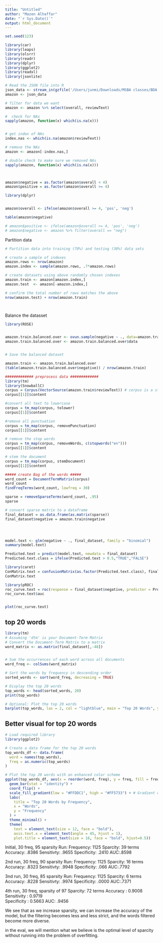 ---
title: "Untitled"
author: "Mazen Alhaffar"
date: "`r Sys.Date()`"
output: html_document
---

```{r}
set.seed(123)
```



```{r}

library(car)
library(leaps)
library(olsrr)
library(readr)
library(dplyr)
library(ggplot2)
library(readxl)
library(jsonlite)

# Read the JSON file into R
json_data <- stream_in(gzfile('/Users/junmi/Downloads/MSBA classes/BDA 622 - Marketing Analytics/project/AMAZON_FASHION_5.json.gz'))
amazon <- json_data

# filter for data we want
amazon <- amazon %>% select(overall, reviewText)

#  check for NAs
sapply(amazon, function(x) which(is.na(x)))


# get index of NAs
index.nas <- which(is.na(amazon$reviewText))

# remove the NAs
amazon <- amazon[-index.nas,] 

# double check to make sure we removed NAs
sapply(amazon, function(x) which(is.na(x)))



amazon$negative = as.factor(amazon$overall < 4)
amazon$positive = as.factor(amazon$overall >= 4)

library(dplyr)


amazon$overall <- ifelse(amazon$overall >= 4, 'pos', 'neg')

table(amazon$negative)

# amazon$positive <- ifelse(amazon$overall >= 4, 'pos', 'neg')
# amazon$negative <- amazon %>% filter(overall == "neg")

```




Partition data

```{r}



# Partition data into training (70%) and testing (30%) data sets

# create a sample of indexes
amazon.rows <- nrow(amazon)
amazon.index <- sample(amazon.rows, .7*amazon.rows)

# create datasets using above randomly chosen indexes
amazon.train <- amazon[amazon.index,]
amazon.test  <- amazon[-amazon.index,]

# confirm the total number of rows matches the above
nrow(amazon.test) + nrow(amazon.train)




```

Balance the datasset

```{r}

library(ROSE)


amazon.train.balanced.over <- ovun.sample(negative ~ ., data=amazon.train, p=0.5, method= "over")
amazon.train.balanced.over <- amazon.train.balanced.over$data


# Save the balanced dataset

amazon.train <- amazon.train.balanced.over
(table(amazon.train.balanced.over$negative)) / nrow(amazon.train)


```





```{r}
############# preprocess data #############
library(tm)
library(SnowballC)
corpus = Corpus(VectorSource(amazon.train$reviewText)) # corpus is a standard for storing text data (it is a list of docs essentially)
corpus[[1]]$content

#convert all text to lowercase
corpus = tm_map(corpus, tolower)
corpus[[1]]$content
```



```{r}
#remove all punctuation
corpus = tm_map(corpus, removePunctuation)
corpus[[1]]$content

# remove the stop words
corpus = tm_map(corpus, removeWords, c(stopwords("en")))
corpus[[1]]$content

# stem the document
corpus = tm_map(corpus, stemDocument)
corpus[[1]]$content
```



```{r}
##### create Bag of the words #####
word_count = DocumentTermMatrix(corpus)
word_count
findFreqTerms(word_count, lowfreq = 30)

sparse = removeSparseTerms(word_count, .95)
sparse

# convert sparse matrix to a dataframe
final_dataset = as.data.frame(as.matrix(sparse))
final_dataset$negative = amazon.train$negative





```



```{r}
model.text <- glm(negative ~ ., final_dataset, family = "binomial")
summary(model.text)

Predicted.text = predict(model.text, newdata = final_dataset)
Predicted.text.class = ifelse(Predicted.text > 0.5,"TRUE","FALSE")

library(caret)
ConMatrix.text = confusionMatrix(as.factor(Predicted.text.class), final_dataset$negative)
ConMatrix.text

library(pROC)
roc_curve.text = roc(response = final_dataset$negative, predictor = Predicted.text)
roc_curve.text$auc


plot(roc_curve.text)

```



## top 20 words


```{r}

library(tm)
# Assuming 'dtm' is your Document-Term Matrix
# Convert the Document-Term Matrix to a matrix
word_matrix <- as.matrix(final_dataset[,-48])


# Sum the occurrences of each word across all documents
word_freq <- colSums(word_matrix)

# Sort the words by frequency in descending order
sorted_words <- sort(word_freq, decreasing = TRUE)

# Display the top 20 words
top_words <- head(sorted_words, 20)
print(top_words)

# Optional: Plot the top 20 words
barplot(top_words, las = 2, col = "lightblue", main = "Top 20 Words", ylab = "Frequency")
```


## Better visual for top 20 words

```{r}

# Load required library
library(ggplot2)

# Create a data frame for the top 20 words
top_words_df <- data.frame(
  word = names(top_words),
  freq = as.numeric(top_words)
)

# Plot the top 20 words with an enhanced color scheme
ggplot(top_words_df, aes(x = reorder(word, freq), y = freq, fill = freq)) +
  geom_bar(stat = "identity") +
  coord_flip() +
  scale_fill_gradient(low = "#FFDDC1", high = "#FF5733") + # Gradient color scheme
  labs(
    title = "Top 20 Words by Frequency",
    x = "Words",
    y = "Frequency"
  ) +
  theme_minimal() +
  theme(
    text = element_text(size = 12, face = "bold"),
    axis.text.x = element_text(angle = 45, hjust = 1),
    plot.title = element_text(size = 16, face = "bold", hjust=0.5))

```





Initial,  30 freq, 95 sparsity Run:
Frequency: 1125
Sparcity: 39 terms
Accuracy: .8386
Sensitivty: .9655
Specificity: .2410
AUC:.8598


2nd run, 30 freq, 90 sparsity Run:
Frequency: 1125
Sparcity: 16 terms
Accuracy: .8323
Sensitivty: .9948
Specificity: .066
AUC:.7792



3nd run, 30 freq, 85 sparsity Run:
Frequency: 1125
Sparcity: 6 terms
Accuracy: .8228
Sensitivty: .9974
Specificity: .0000
AUC:.7371

4th run, 30 freq, sparsity of 97
Sparcity: 72 terms
Accuracy : 0.9008 
Sensitivity : 0.9719        
Specificity : 0.5663 
AUC: .9456


We see that as we increase sparsity, we can increase the accuracy of the model, but the filtering becomes less and less strict, and the words filtered become more diverse. 

in the eval, we will mention what we believe is the optimal level of sparcity without running into the problem of overfitting. 

